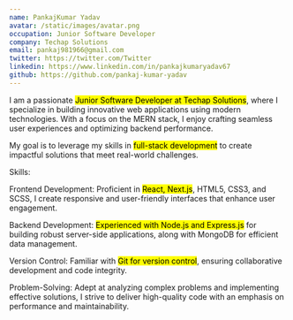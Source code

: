 ```yaml
---
name: PankajKumar Yadav
avatar: /static/images/avatar.png
occupation: Junior Software Developer
company: Techap Solutions
email: pankaj981966@gmail.com
twitter: https://twitter.com/Twitter
linkedin: https://www.linkedin.com/in/pankajkumaryadav67
github: https://github.com/pankaj-kumar-yadav
---
```


I am a passionate <mark> Junior Software Developer at Techap Solutions</mark>, where I specialize in building innovative web applications using modern technologies. With a focus on the MERN stack, I enjoy crafting seamless user experiences and optimizing backend performance. 

My goal is to leverage my skills in <mark>full-stack development</mark> to create impactful solutions that meet real-world challenges.

Skills:

Frontend Development: Proficient in <mark>React, Next.js</mark>, HTML5, CSS3, and SCSS, I create responsive and user-friendly interfaces that enhance user engagement.

Backend Development: <mark>Experienced with Node.js and Express.js</mark> for building robust server-side applications, along with MongoDB for efficient data management.

Version Control: Familiar with <mark>Git for version control</mark>, ensuring collaborative development and code integrity.

Problem-Solving: Adept at analyzing complex problems and implementing effective solutions, I strive to deliver high-quality code with an emphasis on performance and maintainability.
